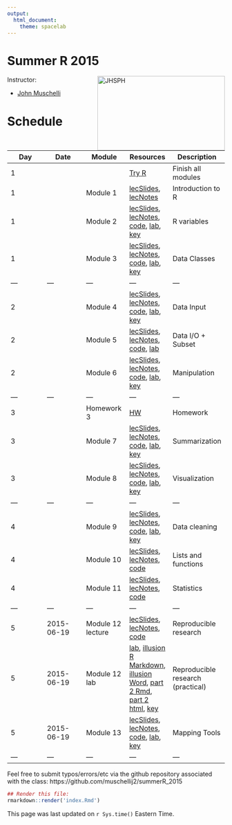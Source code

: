 ```yaml
---
output:
  html_document:
    theme: spacelab
---
```


Summer R 2015
=============

<a href="http://www.jhsph.edu/"><img alt = "JHSPH" align="right" src="http://www.aejaffe.com/media/jhu-bloomberg-logo.jpg" width=295 height=172/></a>

Instructor: 

* [John Muschelli](http://biostat.jhsph.edu/~jmuschel/)



# Schedule

| Day  | Date  |  Module  | Resources  |  Description |
|---|---|---|---|---|
| 1  |   |   | [Try R](http://tryr.codeschool.com/)  | Finish all modules  |
| 1  |   | Module 1  | [lecSlides](modules/module1.html), [lecNotes](modules/module1.pdf)  | Introduction to R  |
| 1  |   | Module 2  | [lecSlides](modules/module2.html), [lecNotes](modules/module2.pdf), [code](modules/module2.R), [lab](labs/module2_lab.R), [key](labs/module2_lab_key.R)| R variables  |
| 1  |  | Module 3  | [lecSlides](modules/module3.html), [lecNotes](modules/module3.pdf), [code](modules/module3.R), [lab](labs/module3_lab.R), [key](labs/module3_lab_key.R)  | Data Classes  |
|---|---|---|---|---|
| 2  |   | Module 4  | [lecSlides](modules/module4.html), [lecNotes](modules/module4.pdf), [code](modules/module4.R), [lab](labs/module4_lab.R), [key](labs/module4_lab_review.html)  | Data Input  |
| 2  |   | Module 5  | [lecSlides](modules/module5.html), [lecNotes](modules/module5.pdf), [code](modules/module5.R), [lab](labs/module5_lab.txt)  | Data I/O + Subset |
| 2  |  | Module 6  | [lecSlides](modules/module6.html), [lecNotes](modules/module6.pdf), [code](modules/module6.R), [lab](labs/module6_lab.R), [key](labs/module6_lab_key.R) | Manipulation |
|---|---|---|---|---|
| 3  |  | Homework 3  | [HW](hw/homework3.R) | Homework |
| 3  |  | Module 7  | [lecSlides](modules/module7.html), [lecNotes](modules/module7.pdf), [code](modules/module7.R), [lab](labs/module7_lab.R), [key](labs/module7_lab_key.R)  | Summarization |
| 3  |   | Module 8  | [lecSlides](modules/module8.html), [lecNotes](modules/module8.pdf), [code](modules/module8.R), [lab](labs/module8_lab.R), [key](labs/module8_lab_key.R)  | Visualization |
|---|---|---|---|---|
| 4  |   | Module 9  | [lecSlides](modules/module9.html), [lecNotes](modules/module9.pdf), [code](modules/module9.R), [lab](labs/module9_lab.R), [key](labs/module9_lab_key.R)  | Data cleaning |
| 4  | | Module 10  | [lecSlides](modules/module10.html), [lecNotes](modules/module10.pdf),  [code](modules/module10.R) | Lists and functions |
| 4  |   | Module 11  | [lecSlides](modules/module11.html), [lecNotes](modules/module11.pdf),  [code](modules/module11.R) | Statistics |
|---|---|---|---|---|
| 5  | 2015-06-19  | Module 12 lecture | [lecSlides](modules/module12.html), [lecNotes](modules/module12.pdf), [code](modules/module12.R)  | Reproducible research  |
| 5  | 2015-06-19  | Module 12 lab | [lab](labs/module12_lab.R), [illusion R Markdown](labs/illusion.Rmd), [illusion Word](labs/illusion.docx), [part 2 Rmd](labs/module12_lab_part2.Rmd), [part 2 html](labs/module12_lab_part2.html), [key](labs/module12_lab_key.R) | Reproducible research (practical) |
| 5  | 2015-06-19  | Module 13  | [lecSlides](modules/mapping_module.html), [lecNotes](modules/mapping_module.pdf), [code](modules/mapping_module.R), [lab](labs/mapping_module_lab.R), [key](labs/mapping_module_labkey.R) | Mapping Tools  |
|---|---|---|---|---|

<!-- Add links to the rest of the material as we go



-->

Feel free to submit typos/errors/etc via the github repository associated with the class: 
https://github.com/muschellij2/summerR_2015

```r
## Render this file:
rmarkdown::render('index.Rmd')
```

This page was last updated on `r Sys.time()` Eastern Time.
